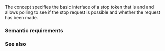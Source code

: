 {{cpp/title|stoppable_token}}
{{cpp/thread/navbar}}
{{dcl begin}}
{{dcl header|stop_token}}
{{dcl|since=c++26|1=
template&lt; class Token &gt;
concept stoppable_token =
    requires (const Token tok) {
        typename /*check-type-alias-exists*/&lt;Token::template callback_type&gt;;
        { tok.stop_requested() } noexcept -&gt; std::same_as&lt;bool&gt;;
        { tok.stop_possible() } noexcept -&gt; std::same_as&lt;bool&gt;;
        { Token(tok) } noexcept; // see implicit expression variations
    } &amp;&amp;
    std::copyable&lt;Token&gt; &amp;&amp;
    std::equality_comparable&lt;Token&gt;;
}}
{{dcl h|Helper templates}}
{{dcl|notes={{mark expos}}|1=
template&lt; template&lt;class&gt; class &gt;
struct /*check-type-alias-exists*/; // not defined
}}
{{dcl end}}

The concept {{tt|stoppable_token&lt;Token&gt;}} specifies the basic interface of a stop token that is {{lconcept|copyable}} and {{lconcept|equality_comparable}} and allows polling to see if the stop request is possible and whether the request has been made.

===Semantic requirements===
{{todo}}

===See also===
{{dsc begin}}
{{dsc inc|cpp/thread/dsc unstoppable_token}}
{{dsc end}}

{{langlinks|es|ja|zh|ru}}